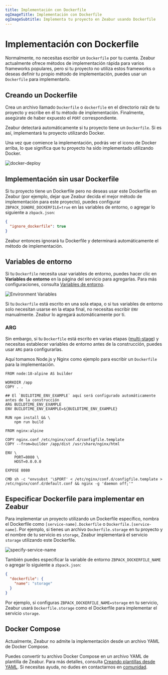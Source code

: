 ```yaml
---
title: Implementación con Dockerfile
ogImageTitle: Implementación con Dockerfile
ogImageSubtitle: Implementa tu proyecto en Zeabur usando Dockerfile
---
```



# Implementación con Dockerfile

Normalmente, no necesitas escribir un `Dockerfile` por tu cuenta. Zeabur actualmente ofrece métodos de implementación rápida para varios frameworks populares, pero si tu proyecto no utiliza estos frameworks o deseas definir tu propio método de implementación, puedes usar un `Dockerfile` para implementarlo.

## Creando un Dockerfile

Crea un archivo llamado `Dockerfile` o `dockerfile` en el directorio raíz de tu proyecto y escribe en él tu método de implementación. Finalmente, asegúrate de haber expuesto el `PORT` correspondiente.

Zeabur detectará automáticamente si tu proyecto tiene un `Dockerfile`. Si es así, implementará tu proyecto utilizando Docker.

<Callout type="info">
  Una vez que comience la implementación, podrás ver el icono de Docker arriba, lo que significa que tu proyecto ha sido implementado utilizando Docker.
</Callout>

![docker-deploy](/deploy/dockerfile/docker-deploy.png)

## Implementación sin usar Dockerfile

Si tu proyecto tiene un Dockerfile pero no deseas usar este Dockerfile en Zeabur (por ejemplo, dejar que Zeabur decida el mejor método de implementación para este proyecto), puedes configurar `ZBPACK_IGNORE_DOCKERFILE=true` en las variables de entorno, o agregar lo siguiente a `zbpack.json`:

```json
{
  "ignore_dockerfile": true
}
```

Zeabur entonces ignorará tu Dockerfile y determinará automáticamente el método de implementación.

## Variables de entorno

Si tu `Dockerfile` necesita usar variables de entorno, puedes hacer clic en **Variables de entorno** en la página del servicio para agregarlas. Para más configuraciones, consulta [Variables de entorno](/es-ES/environment/variables).

![Environment Variables](/environment/add-variables.png)

Si tu `Dockerfile` está escrito en una sola etapa, o si tus variables de entorno solo necesitan usarse en la etapa final, no necesitas escribir `ENV` manualmente. Zeabur lo agregará automáticamente por ti.

### ARG

Sin embargo, si tu `Dockerfile` está escrito en varias etapas ([multi-stage](https://docs.docker.com/build/building/multi-stage/)) y necesitas establecer variables de entorno antes de la construcción, puedes usar `ARG` para configurarlas.

Aquí tomamos Node.js y Nginx como ejemplo para escribir un `Dockerfile` para la implementación.

```docker {7-8} copy
FROM node:18-alpine AS builder

WORKDIR /app
COPY . .

## El `BUILDTIME_ENV_EXAMPLE` aquí será configurado automáticamente antes de la construcción
ARG BUILDTIME_ENV_EXAMPLE
ENV BUILDTIME_ENV_EXAMPLE=${BUILDTIME_ENV_EXAMPLE}

RUN npm install && \
    npm run build

FROM nginx:alpine

COPY nginx.conf /etc/nginx/conf.d/configfile.template
COPY --from=builder /app/dist /usr/share/nginx/html

ENV \
    PORT=8080 \
    HOST=0.0.0.0

EXPOSE 8080

CMD sh -c "envsubst '\$PORT' < /etc/nginx/conf.d/configfile.template > /etc/nginx/conf.d/default.conf && nginx -g 'daemon off;'"
```

## Especificar Dockerfile para implementar en Zeabur

Para implementar un proyecto utilizando un Dockerfile específico, nombra el Dockerfile como `[service-name].Dockerfile` o `Dockerfile.[service-name]`. Por ejemplo, si tienes un archivo `Dockerfile.storage` en tu proyecto y el nombre de tu servicio es `storage`, Zeabur implementará el servicio `storage` utilizando este Dockerfile.

![specify-service-name](/deploy/dockerfile/specify-service-name.png)

También puedes especificar la variable de entorno `ZBPACK_DOCKERFILE_NAME` o agregar lo siguiente a `zbpack.json`:

```json
{
  "dockerfile": {
    "name": "storage"
  }
}
```

Por ejemplo, si configuras `ZBPACK_DOCKERFILE_NAME=storage` en tu servicio, Zeabur usará `Dockerfile.storage` como el Dockerfile para implementar el servicio `storage`.

## Docker Compose

Actualmente, Zeabur no admite la implementación desde un archivo YAML de Docker Compose.

Puedes convertir tu archivo Docker Compose en un archivo YAML de plantilla de Zeabur. Para más detalles, consulta [Creando plantillas desde YAML](/template/template-in-code). Si necesitas ayuda, no dudes en contactarnos en [comunidad](/community/help).
